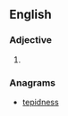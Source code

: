 ==English==

===Adjective===
{{head|en|adjective superlative form}}

# {{en-superlative of|spendy}}

===Anagrams===
* [[tepidness#English|tepidness]]